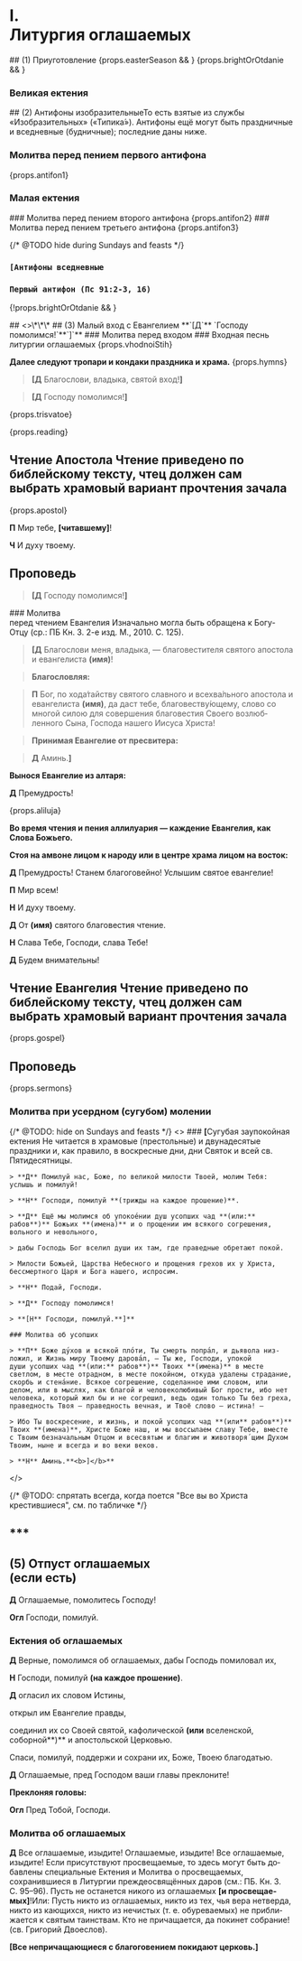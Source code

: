 
# I. <br/> Литургия оглашаемых

<If condition={!props.easterSeason}>
  ## (1) Приуготовление

  <MdxLoader src="Liturgies/Katekhumen/Priugotovl" isEasterOffsetRange={props.isEasterOffsetRange} />
</If>

<MdxLoader src="Liturgies/Katekhumen/Vozglas" />
{props.easterSeason && <MdxLoader src="Shared/EasterTroparion3x" />}
{props.brightOrOtdanie && <MdxLoader src="Liturgies/Katekhumen/DaVosstanetBog" />}

### Великая ектения
<MdxLoader src="Liturgies/Katekhumen/VelikajaEktenia" />

<span id="antifon1" />
## (2) Антифоны изобразительные<Tooltip>То есть взятые из службы «Изобразительных» («Типика́»). Ан­тифоны ещё могут быть праздничные и вседневные (будничные); последние даны ниже.</Tooltip>

### Молитва перед пением первого антифона
<MdxLoader src="Liturgies/Katekhumen/Molitva1" />
{props.antifon1}

### Малая ектения
<MdxLoader src="Liturgies/Katekhumen/MalajaEktenia" />

<span id="antifon2" />
### Молитва перед пением второго антифона
<MdxLoader src="Liturgies/Katekhumen/Molitva2" />
{props.antifon2}

<MdxLoader src="Liturgies/Katekhumen/SnovaSnova" />

<span id="antifon3" />
### Молитва перед пением третьего антифона
<MdxLoader src="Liturgies/Katekhumen/Molitva3" />
{props.antifon3}

{/* @TODO hide during Sundays and feasts */}
### <b>`[Антифоны вседневные`</b>
### `Первый антифон (Пс 91:2-3, 16)`
{!props.brightOrOtdanie && <MdxLoader src="Liturgies/Katekhumen/AntifonVsednev" />}

<span id="malyVhod" />
## <>\*\*\*</>
## (3) Малый вход с Евангелием
**`[Д`** `Господу помолимся!`**`]`**
### Молитва перед входом
<MdxLoader src="Liturgies/Katekhumen/MalijVhod" />
### Входная песнь литургии оглашаемых
{props.vhodnoiStih}

**Далее следуют тропари и кондаки праздника и храма.**
{props.hymns}

> **[Д** Благослови, владыка, святой вход!**]**

> **[Д** Господу помолимся!**]**

{props.trisvatoe}

{props.reading}
## Чтение Апостола <Tooltip>Чтение приведено по библейскому тексту, чтец должен сам выбрать храмовый вариант прочтения зачала</Tooltip>
<div
    className={props.css`
        margin: 0 5px;
    `}
>
    {props.apostol}
</div>

**П** Мир тебе, **[**читавшему**]**!

**Ч** И духу твоему.

## Проповедь

> **[Д** Господу помолимся!**]**

<span id="gospel"/>
### Молитва <br />перед чтением Евангелия <Tooltip>Изначально могла быть обращена к Богу-Отцу (ср.: ПБ Кн.&nbsp;3. 2-е изд. М., 2010. С.&nbsp;125).</Tooltip>

<MdxLoader src="Liturgies/Katekhumen/BeforeGospel" />

> **[Д** Благослови меня, владыка, — благовестителя святого апос­тола и евангелиста **(имя)**!

> **Благословляя:**

> **П** Бог, по хода́тайству святого славного и все­хва́ль­ного апо­сто­ла и евангелиста **(имя)**, да даст тебе, бла­го­веству́ю­щему, слово со многой силою для совершения бла­го­ве­стия Своего возлюб­ленного Сына, Господа нашего Иису­са Христа!

> **Принимая Евангелие от пресвитера:**

> **Д** Аминь.**]**

**Вынося Евангелие из алтаря:**

**Д** Премудрость!

{props.aliluja}

**Во время чтения и пения аллилуария — каждение Евангелия, как Слова Божьего.**

**Стоя на амвоне лицом к народу или в центре храма лицом на восток:**

**Д** Премудрость! Станем благоговейно! Услышим свя­тое евангелие!

**П** Мир всем!

**Н** И духу твоему.

**Д** От **(имя)** святого благовестия чтение.

**Н** Слава Тебе, Господи, слава Тебе!

**Д** Будем внимательны!

## Чтение Евангелия <Tooltip>Чтение приведено по библейскому тексту, чтец должен сам выбрать храмовый вариант прочтения зачала</Tooltip>

<div
    className={props.css`
        margin: 0 5px;
    `}
>
    {props.gospel}
</div>

<MdxLoader src="Liturgies/Katekhumen/MirTebeBlag" />

## Проповедь
{props.sermons}

<MdxLoader src="Liturgies/Katekhumen/SugubajaEktenia" />

### Молитва при усердном (сугубом) молении

<MdxLoader src="Liturgies/Katekhumen/Userdnaya" />

{/* @TODO: hide on Sundays and feasts */}
<If condition={!props.brightOrOtdanie}>
  <>
    ### <b>[</b>Cугубая заупокойная ектения <Tooltip>Не читается в храмовые (престольные) и двунадесятые праздники и, как правило, в воскресные дни, дни Святок и всей св. Пятидесятницы.</Tooltip>

    > **Д** Помилуй нас, Боже, по великой милости Твоей, молим Тебя: услышь и помилуй!

    > **Н** Господи, помилуй **(трижды на каждое прошение)**.

    > **Д** Ещё мы молимся об упокое́нии душ усопших чад **(или:** рабов**)** Божьих **(имена)** и о прощении им всякого согреше­ния, воль­ного и невольного,  

    > дабы Господь Бог вселил души их там, где праведные об­ретают покой.

    > Милости Божьей, Царства Небесного и прощения грехов их у Христа, бессмертного Царя и Бога нашего, испросим.

    > **Н** Подай, Господи.

    > **Д** Господу помолимся!

    > **[Н** Господи, помилуй.**]**

    ### Молитва об усопших

    > **П** Боже ду́хов и всякой пло́ти, Ты смерть попра́л, и дьявола низ­ложил, и Жизнь миру Твоему дарова́л, — Ты же, Го­споди, упокой
    души усопших чад **(или:** рабов**)** Твоих **(имена)** в месте светлом, в месте отрадном, в месте покойном, откуда уда­ле­ны страдание,
    скорбь и стена́ние. Всякое согрешение, соделанное ими словом, или делом, или в мыслях, как благой и человеколюбивый Бог прости, ибо нет
    человека, который жил бы и не согрешил, ведь один только Ты без греха, праведность Твоя — праведность вечная, и Твоё слово — истина! —

    > Ибо Ты воскресение, и жизнь, и покой усопших чад **(или** рабов**)** Твоих **(имена)**, Христе Боже наш, и мы вос­сы­лаем славу Тебе, вместе с Твоим безначальным Отцом и всесвятым и благим и животворя´щим Ду­хом Твоим, ныне и всегда и во веки веков.

    > **Н** Аминь.**<b>]</b>**
  </>
</If>

{/* @TODO: спрятать всегда, когда поется "Все вы во Христа крестившиеся", см. по табличке */}
<If condition={!props.brightWeek}>

  <span id="oglashaemie" />

  ## \*\*\*

  ## (5) Отпуст оглашаемых<br/>(если есть)

  **Д** Оглашаемые, помолитесь Господу!

  **Огл** Господи, помилуй.

  ### Ектения об оглашаемых

  **Д** Верные, помолимся об оглашаемых, дабы Го­сподь помиловал их,

  **Н** Господи, помилуй **(на каждое прошение)**.

  **Д** огласил их словом Истины,

  открыл им Евангелие правды,

  соединил их со Своей святой, ка­фо­ли­ческой **(или** вселенской, соборной**)** и апостольской Цер­ко­вью.

  Спаси, помилуй, поддержи и сохрани их, Боже, Тво­ею благодатью.

  **Д** Оглашаемые, пред Господом ваши главы пре­­кло­ните!

  **Преклоняя головы:**

  **Огл** Пред Тобой, Господи.

  ### Молитва об оглашаемых

  <MdxLoader src="Liturgies/Katekhumen/Oglashaemie" />

  **Д** Все оглашаемые, изыдите! Оглашаемые, изы­дите! Все оглашаемые, изыдите! <Tooltip>Если присутствуют просвещаемые, то здесь могут быть до­бавлены специальные Ектения и Молитва о просвещаемых, сохранившиеся в Литургии преждеосвящённых даров (см.: ПБ. Кн.&nbsp;3. С.&nbsp;95–96).</Tooltip> Пусть не останется никого из оглашаемых **[**и просве­щае­мых**]**!<Tooltip>Или:  Пусть никто из оглашаемых, никто из тех, чья вера не­твер­да, никто из кающихся, никто из нечистых (т. е. обуреваемых) не при­бли­жается к святым таинствам. Кто не причащается, да покинет собра­ние! (св. Григорий Двоеслов).</Tooltip>

  **[Все непричащающиеся с благоговением покидают цер­ковь.]**

</If>
